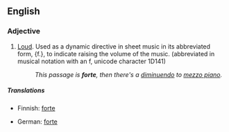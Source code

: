{{see|forte}}

==English==

===Adjective===
{{en-adj|fortissimo|fortississimo}}

# {{music}} [[loud|Loud]]. Used as a dynamic directive in sheet music in its abbreviated form, {f.}, to indicate raising the volume of the music.  (abbreviated in musical notation with an f, unicode character 1D141)
#: ''This passage is '''forte''', then there's a [[diminuendo]] to [[mezzo piano]].''

=====Translations=====
{{trans-top|music: loud}}
*Finnish: [[forte#Finnish|forte]]
{{trans-mid}}
*German: [[forte#German|forte]]
{{trans-bottom}}